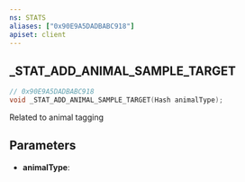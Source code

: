 ```yaml
---
ns: STATS
aliases: ["0x90E9A5DADBABC918"]
apiset: client
---
```

## _STAT_ADD_ANIMAL_SAMPLE_TARGET

```c
// 0x90E9A5DADBABC918
void _STAT_ADD_ANIMAL_SAMPLE_TARGET(Hash animalType);
```

Related to animal tagging

## Parameters
* **animalType**: